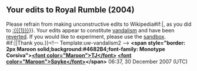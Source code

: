 <article id="14945541" title=User talk:Shabaman90>
	<talkpage id="14945541" title="User talk:Shabaman90">
== Your edits to Royal Rumble (2004) ==

{{{icon|[[Image:Information.svg|25px]] }}}Please refrain from making unconstructive edits to Wikipedia{{{{{subst|}}}#if:{{{1|}}}|, as you did to [[:{{{1}}}]]}}. Your edits appear to constitute [[Wikipedia:Vandalism|vandalism]] and have been [[Help:Reverting|reverted]]. If you would like to experiment, please use the [[Wikipedia:Sandbox|sandbox]]. {{{{{subst|}}}#if:{{{2|}}}|{{{2}}}|Thank you.}}&lt;!-- Template:uw-vandalism2 --&gt; '''&lt;span style=&quot;border: 2px Maroon solid;background:#4682B4;font-family: Monotype Corsiva&quot;&gt;[[User:TJ Spyke|&lt;font color=&quot;Maroon&quot;&gt;TJ&lt;/font&gt;]] [[User talk:TJ Spyke|&lt;font color=&quot;Maroon&quot;&gt;Spyke&lt;/font&gt;]]&lt;/span&gt;''' 06:37, 30 December 2007 (UTC)
	</talkpage>
</article>